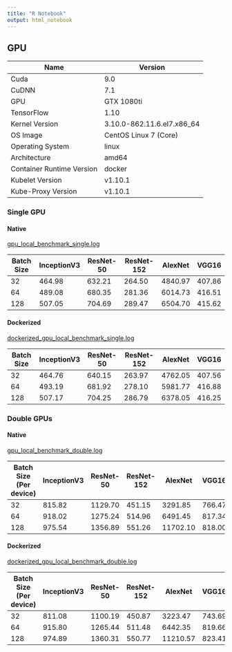 ```yaml
---
title: "R Notebook"
output: html_notebook
---
```


## GPU

| Name | Version |
|------|---------|
|Cuda|                       9.0|
|CuDNN|                      7.1|
|GPU|                        GTX 1080ti|
|TensorFlow|                 1.10|
|Kernel Version|             3.10.0-862.11.6.el7.x86_64|
|OS Image|                   CentOS Linux 7 (Core)|
|Operating System|           linux|
|Architecture|               amd64|
|Container Runtime Version|  docker|//17.3.1|
|Kubelet Version|            v1.10.1|
|Kube-Proxy Version|         v1.10.1|

### Single GPU

#### Native

[gpu_local_benchmark_single.log](./logs/gpu_local_benchmark_single.log)

| Batch Size | InceptionV3 | ResNet-50 | ResNet-152 | AlexNet | VGG16  |
|------------|-------------|-----------|------------|---------|--------|
| 32         | 464.98      | 632.21    | 264.50     | 4840.97 | 407.86 |
| 64         | 489.08      | 680.35    | 281.36     | 6014.73 | 416.51 |
| 128        | 507.05      | 704.69    | 289.47     | 6504.70 | 415.62 |

#### Dockerized

[dockerized_gpu_local_benchmark_single.log](./logs/dockerized_gpu_local_benchmark_single.log)

| Batch Size | InceptionV3 | ResNet-50 | ResNet-152 | AlexNet | VGG16  |
|------------|-------------|-----------|------------|---------|--------|
| 32         | 464.76      | 640.15    | 263.97     | 4762.05 | 407.56 |
| 64         | 493.19      | 681.92    | 278.10     | 5981.77 | 416.88 |
| 128        | 507.17      | 704.25    | 286.79     | 6378.05 | 416.25 |

### Double GPUs

#### Native

[gpu_local_benchmark_double.log](./logs/gpu_local_benchmark_double.log)

| Batch Size (Per device) | InceptionV3 | ResNet-50 | ResNet-152 | AlexNet  | VGG16  |
|-------------------------|-------------|-----------|------------|----------|--------|
| 32                      | 815.82      | 1129.70   | 451.15     | 3291.85  | 766.47 |
| 64                      | 918.02      | 1275.24   | 514.96     | 6491.45  | 817.34 |
| 128                     | 975.54      | 1356.89   | 551.26     | 11702.10 | 818.00 |

#### Dockerized

[dockerized_gpu_local_benchmark_double.log](./logs/dockerized_gpu_local_benchmark_double.log)

| Batch Size (Per device) | InceptionV3 | ResNet-50 | ResNet-152 | AlexNet  | VGG16  |
|-------------------------|-------------|-----------|------------|----------|--------|
| 32                      | 811.08      | 1100.19   | 450.87     | 3223.47  | 743.69 |
| 64                      | 915.80      | 1265.44   | 511.48     | 6442.35  | 819.66 |
| 128                     | 974.89      | 1360.31   | 550.77     | 11210.57 | 823.41 |

